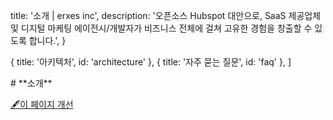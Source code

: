 
  title: '소개 | erxes inc',
  description:
    '오픈소스 Hubspot 대안으로, SaaS 제공업체 및 디지털 마케팅 에이전시/개발자가 비즈니스 전체에 걸쳐 고유한 경험을 창출할 수 있도록 합니다.',
}

  { title: '아키텍처', id: 'architecture' },
  { title: '자주 묻는 질문', id: 'faq' },
]

<HeroPattern />
# **소개**


[🖋️이 페이지 개선](https://github.com/erxes/erxes-docs/edit/main/src/app/requirement/pos/restaurant/page.mdx)
